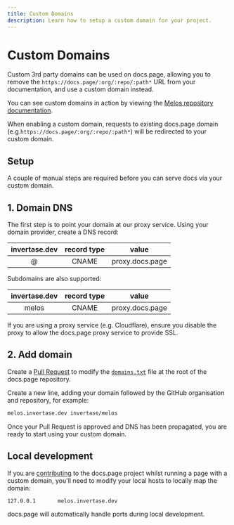 ```yaml
---
title: Custom Domains
description: Learn how to setup a custom domain for your project.
---
```


# Custom Domains

Custom 3rd party domains can be used on docs.page, allowing you to remove the `https://docs.page/:org/:repo/:path*` URL
from your documentation, and use a custom domain instead.

You can see custom domains in action by viewing the [Melos repository documentation](https://melos.invertase.dev).

When enabling a custom domain, requests to existing docs.page domain (e.g.`https://docs.page/:org/:repo/:path*`) will
be redirected to your custom domain.

## Setup

A couple of manual steps are required before you can serve docs via your custom domain.

## 1. Domain DNS

The first step is to point your domain at our proxy service. Using your domain provider, create a
DNS record:

| invertase.dev |  record type  |      value      |
| :-----------: | :-----------: | :-------------: |
|       @       |     CNAME     | proxy.docs.page |

Subdomains are also supported:

| invertase.dev |  record type  |      value      |
| :-----------: | :-----------: | :-------------: |
|     melos     |     CNAME     | proxy.docs.page |

If you are using a proxy service (e.g. Cloudflare), ensure you disable the proxy to allow the docs.page
proxy service to provide SSL.

## 2. Add domain

Create a [Pull Request](https://github.com/invertase/docs.page/edit/master/domains.txt) to modify the [`domains.txt`](https://github.com/invertase/docs.page/blob/master/domains.txt)
file at the root of the docs.page repository.

Create a new line, adding your domain followed by the GitHub organisation and repository, for example:

```txt
melos.invertase.dev invertase/melos
```

Once your Pull Request is approved and DNS has been propagated, you are ready to start using your custom domain.

## Local development

If you are [contributing](/contributing) to the docs.page project whilst running a page with a custom domain, you'll
need to modify your local hosts to locally map the domain:

```title="/etc/hosts"
127.0.0.1       melos.invertase.dev
```

docs.page will automatically handle ports during local development.
